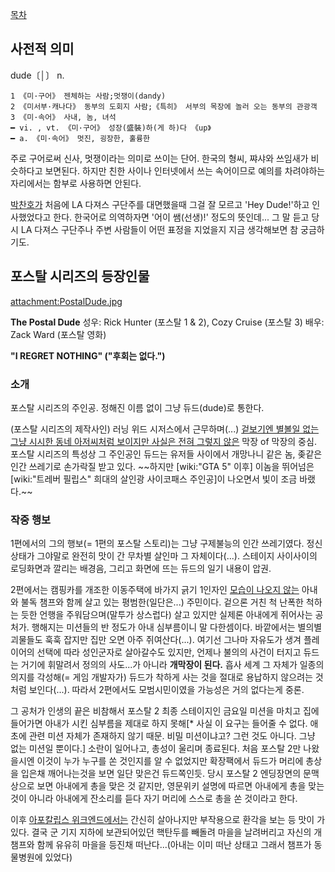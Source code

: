 [[목차]]

== 사전적 의미 ==
dude〔│〕 n.
 1 《미·구어》 젠체하는 사람;멋쟁이(dandy)
 2 《미서부·캐나다》 동부의 도회지 사람;《특히》 서부의 목장에 놀러 오는 동부의 관광객
 3 《미·속어》 사내, 놈, 녀석
 ━ vi. , vt. 《미·구어》 성장(盛裝)하(게 하)다 《up》
 ━ a. 《미·속어》 멋진, 굉장한, 훌륭한

주로 구어로써 신사, 멋쟁이라는 의미로 쓰이는 단어. 한국의 형씨, 쨔샤와 쓰임새가 비슷하다고 보면된다. 하지만 친한 사이나 인터넷에서 쓰는 속어이므로 예의를 차려야하는 자리에서는 함부로 사용하면 안된다.

[[박찬호]]가 처음에 LA 다져스 구단주를 대면했을때 그걸 잘 모르고 'Hey Dude!'하고 인사했었다고 한다. 한국어로 의역하자면 '어이 쌤(선생)!' 정도의 뜻인데... 그 말 듣고 당시 LA 다져스 구단주나 주변 사람들이 어떤 표정을 지었을지 지금 생각해보면 참 궁금하기도.

== 포스탈 시리즈의 등장인물 ==
attachment:PostalDude.jpg

'''The Postal Dude'''
성우: Rick Hunter (포스탈 1 & 2), Cozy Cruise (포스탈 3)
배우: Zack Ward (포스탈 영화)

'''"I REGRET NOTHING" ("후회는 없다.")'''

=== 소개 ===
포스탈 시리즈의 주인공. 정해진 이름 없이 그냥 듀드(dude)로 통한다.

(포스탈 시리즈의 제작사인) 러닝 위드 시저스에서 근무하며(...) [[키라 요시카게|겉보기엔 별볼일 없는 그냥 시시한 동네 아저씨처럼 보이지만 사실은 전혀 그렇지 않은]] 막장 of 막장의 중심. 포스탈 시리즈의 특성상 그 주인공인 듀드는 유저들 사이에서 개망나니 같은 놈, 좆같은 인간 쓰레기로 손가락질 받고 있다. ~~하지만 [wiki:"GTA 5" 이후] 이놈을 뛰어넘은 [wiki:"트레버 필립스" 희대의 살인광 사이코패스 주인공]이 나오면서 빛이 조금 바랬다.~~

=== 작중 행보 ===
1편에서의 그의 행보(= 1편의 포스탈 스토리)는 그냥 구제불능의 인간 쓰레기였다. 정신상태가 그야말로 완전히 맛이 간 무차별 살인마 그 자체이다(...). 스테이지 사이사이의 로딩화면과 깔리는 배경음, 그리고 화면에 뜨는 듀드의 일기 내용이 압권.

2편에서는 캠핑카를 개조한 이동주택에 바가지 긁기 1인자인 [[얼굴없는 캐릭터|모습이 나오지 않는]] 아내와 불독 챔프와 함께 살고 있는 평범한(일단은...) 주민이다. 겉으론 거친 척 난폭한 척하는 듯한 언행을 주워담으며(말투가 상스럽다) 살고 있지만 실제론 아내에게 쥐어사는 공처가. 행해지는 미션들의 반 정도가 아내 심부름이니 말 다한셈이다. 바깥에서는 별의별 괴물들도 훅훅 잡지만 집만 오면 아주 쥐여산다(...). 여기선 그나마 자유도가 생겨 플레이어의 선택에 따라 성인군자로 살아갈수도 있지만, 언제나 불의의 사건이 터지고 듀드는 거기에 휘말려서 정의의 사도...가 아니라 '''개막장이 된다.''' 흡사 세계 그 자체가 일종의 의지를 각성해(= 게임 개발자가) 듀드가 착하게 사는 것을 절대로 용납하지 않으려는 것처럼 보인다(...). 따라서 2편에서도 모범시민이였을 가능성은 거의 없다는게 중론.

그 공처가 인생의 끝은 비참해서 포스탈 2 최종 스테이지인 금요일 미션을 마치고 집에 들어가면 아내가 시킨 심부름을 제대로 하지 못해[* 사실 이 요구는 들어줄 수 없다. 애초에 관련 미션 자체가 존재하지 않기 때문. 비밀 미션이냐고? 그런 것도 아니다. 그냥 없는 미션일 뿐이다.] 소란이 일어나고, 총성이 울리며 종료된다. 처음 포스탈 2만 나왔을시엔 이것이 누가 누구를 쏜 것인지를 알 수 없었지만 확장팩에서 듀드가 머리에 총상을 입은채 깨어나는것을 보면 일단 맞은건 듀드쪽인듯. 당시 포스탈 2 엔딩장면의 문맥상으로 보면 아내에게 총을 맞은 것 같지만, 영문위키 설명에 따르면 아내에게 총을 맞는 것이 아니라 아내에게 잔소리를 듣다 자기 머리에 스스로 총을 쏜 것이라고 한다.

이후 [[아포칼립스 위크엔드]]에서는 간신히 살아나지만 부작용으로 환각을 보는 등 맛이 가 있다. 결국 군 기지 지하에 보관되어있던 핵탄두를 빼돌려 마을을 날려버리고 자신의 개 챔프와 함께 유유히 마을을 등진채 떠난다...(아내는 이미 떠난 상태고 그래서 챔프가 동물병원에 있었다)
